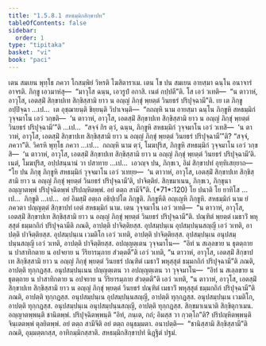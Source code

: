 ```yaml
---
title: "1.5.8.1 สหธมฺมิกสิกฺขาปท"
tableOfContents: false
sidebar:
  order: 1
type: "tipitaka"
basket: "vi"
book: "paci"
---
```



<DynamicBreadcrumb />

<Division number="433" book="paci">

<Paragraph number="1302" book="paci">
เตน สมเยน พุทฺโธ ภควา โกสมฺพิยํ วิหรติ โฆสิตาราเม. เตน โข ปน สมเยน อายสฺมา ฉนฺโน อนาจารํ อาจรติ. ภิกฺขู เอวมาหํสุ—  “มาวุโส ฉนฺน, เอวรูปํ อกาสิ. เนตํ กปฺปตี”ติ. โส เอวํ วเทติ—  “น ตาวาหํ, อาวุโส, เอตสฺมิํ สิกฺขาปเท สิกฺขิสฺสามิ ยาว น อญฺญํ ภิกฺขุํ พฺยตฺตํ วินยธรํ ปริปุจฺฉามี”ติ.
</Paragraph>

<Paragraph number="1303" book="paci">
เย เต ภิกฺขู อปฺปิจฺฉา …เป…  เต อุชฺฌายนฺติ ขิยฺยนฺติ วิปาเจนฺติ—  “กถญฺหิ นาม อายสฺมา ฉนฺโน ภิกฺขูหิ สหธมฺมิกํ วุจฺจมาโน เอวํ วกฺขติ—  ‘น ตาวาหํ, อาวุโส, เอตสฺมิํ สิกฺขาปเท สิกฺขิสฺสามิ ยาว น อญฺญํ ภิกฺขุํ พฺยตฺตํ วินยธรํ ปริปุจฺฉามี’”ติ …เป…  “สจฺจํ กิร ตฺวํ, ฉนฺน, ภิกฺขูหิ สหธมฺมิกํ วุจฺจมาโน เอวํ วเทสิ—  ‘น ตาวาหํ, อาวุโส, เอตสฺมิํ สิกฺขาปเท สิกฺขิสฺสามิ ยาว น อญฺญํ ภิกฺขุํ พฺยตฺตํ วินยธรํ ปริปุจฺฉามี’”ติ? “สจฺจํ, ภควา”ติ. วิครหิ พุทฺโธ ภควา …เป…  กถญฺหิ นาม ตฺวํ, โมฆปุริส, ภิกฺขูหิ สหธมฺมิกํ วุจฺจมาโน เอวํ วกฺขสิ—  ‘น ตาวาหํ, อาวุโส, เอตสฺมิํ สิกฺขาปเท สิกฺขิสฺสามิ ยาว น อญฺญํ ภิกฺขุํ พฺยตฺตํ วินยธรํ ปริปุจฺฉามี’ติ. เนตํ, โมฆปุริส, อปฺปสนฺนานํ วา ปสาทาย …เป…  เอวญฺจ ปน, ภิกฺขเว, อิมํ สิกฺขาปทํ อุทฺทิเสยฺยาถ—
</Paragraph>

</Division>
<Division number="434" book="paci">

<Paragraph number="1304" book="paci">
<Emphasis>“โย ปน ภิกฺขุ ภิกฺขูหิ สหธมฺมิกํ วุจฺจมาโน เอวํ วเทยฺย—  ‘น ตาวาหํ, อาวุโส, เอตสฺมิํ สิกฺขาปเท สิกฺขิสฺสามิ ยาว น อญฺญํ ภิกฺขุํ พฺยตฺตํ วินยธรํ ปริปุจฺฉามี’ติ, ปาจิตฺติยํ. สิกฺขมาเนน, ภิกฺขเว, ภิกฺขุนา อญฺญาตพฺพํ ปริปุจฺฉิตพฺพํ ปริปญฺหิตพฺพํ. อยํ ตตฺถ สามีจี”</Emphasis>ติ. (*71*:<Emphasis>120</Emphasis>)
</Paragraph>

</Division>
<Division number="435" book="paci">

<Paragraph number="1305" book="paci">
<Emphasis>โย ปนา</Emphasis>ติ โย ยาทิโส …เป…  <Emphasis>ภิกฺขู</Emphasis>ติ …เป…  อยํ อิมสฺมิํ อตฺเถ อธิปฺเปโต ภิกฺขูติ.
</Paragraph>

<Paragraph number="1306" book="paci">
<Emphasis>ภิกฺขูหี</Emphasis>ติ อญฺเญหิ ภิกฺขูหิ.
</Paragraph>

<Paragraph number="1307" book="paci">
<Emphasis>สหธมฺมิกํ</Emphasis> นาม ยํ ภควตา ปญฺญตฺตํ สิกฺขาปทํ เอตํ สหธมฺมิกํ นาม. เตน วุจฺจมาโน เอวํ วเทติ—  “น ตาวาหํ, อาวุโส, เอตสฺมิํ สิกฺขาปเท สิกฺขิสฺสามิ ยาว น อญฺญํ ภิกฺขุํ พฺยตฺตํ วินยธรํ ปริปุจฺฉามี”ติ. ปณฺฑิตํ พฺยตฺตํ เมธาวิํ พหุสฺสุตํ ธมฺมกถิกํ ปริปุจฺฉามีติ ภณติ, อาปตฺติ ปาจิตฺติยสฺส.
</Paragraph>

</Division>
<Division number="436" book="paci">

<Paragraph number="1308" book="paci">
อุปสมฺปนฺเน อุปสมฺปนฺนสญฺญี เอวํ วเทติ, อาปตฺติ ปาจิตฺติยสฺส. อุปสมฺปนฺเน เวมติโก เอวํ วเทติ, อาปตฺติ ปาจิตฺติยสฺส. อุปสมฺปนฺเน อนุปสมฺปนฺนสญฺญี เอวํ วเทติ, อาปตฺติ ปาจิตฺติยสฺส.
</Paragraph>

<Paragraph number="1309" book="paci">
อปญฺญตฺเตน วุจฺจมาโน—  “อิทํ น สเลฺลขาย น ธุตตฺถาย น ปาสาทิกตาย น อปจยาย น วีริยารมฺภาย สํวตฺตตี”ติ เอวํ วเทติ, “น ตาวาหํ, อาวุโส, เอตสฺมิํ สิกฺขาปเท สิกฺขิสฺสามิ ยาว น อญฺญํ ภิกฺขุํ พฺยตฺตํ วินยธรํ ปณฺฑิตํ เมธาวิํ พหุสฺสุตํ ธมฺมกถิกํ ปริปุจฺฉามี”ติ ภณติ, อาปตฺติ ทุกฺกฏสฺส.
</Paragraph>

<Paragraph number="1310" book="paci">
อนุปสมฺปนฺเนน ปญฺญตฺเตน วา อปญฺญตฺเตน วา วุจฺจมาโน—  “อิทํ น สเลฺลขาย น ธุตตฺถาย น ปาสาทิกตาย น อปจยาย น วีริยารมฺภาย สํวตฺตตี”ติ เอวํ วเทติ, “น ตาวาหํ, อาวุโส, เอตสฺมิํ สิกฺขาปเท สิกฺขิสฺสามิ ยาว น อญฺญํ ภิกฺขุํ พฺยตฺตํ วินยธรํ ปณฺฑิตํ เมธาวิํ พหุสฺสุตํ ธมฺมกถิกํ ปริปุจฺฉามี”ติ ภณติ, อาปตฺติ ทุกฺกฏสฺส. อนุปสมฺปนฺเน อุปสมฺปนฺนสญฺญี, อาปตฺติ ทุกฺกฏสฺส. อนุปสมฺปนฺเน เวมติโก, อาปตฺติ ทุกฺกฏสฺส. อนุปสมฺปนฺเน อนุปสมฺปนฺนสญฺญี, อาปตฺติ ทุกฺกฏสฺส.
</Paragraph>

<Paragraph number="1311" book="paci">
<Emphasis>สิกฺขมาเนนา</Emphasis>ติ สิกฺขิตุกาเมน.
</Paragraph>

<Paragraph number="1312" book="paci">
<Emphasis>อญฺญาตพฺพนฺ</Emphasis>ติ ชานิตพฺพํ.
</Paragraph>

<Paragraph number="1313" book="paci">
<Emphasis>ปริปุจฺฉิตพฺพนฺ</Emphasis>ติ “อิทํ, ภนฺเต, กถํ; อิมสฺส วา กฺวตฺโถ”ติ?
</Paragraph>

<Paragraph number="1314" book="paci">
<Emphasis>ปริปญฺหิตพฺพนฺ</Emphasis>ติ จินฺเตตพฺพํ ตุลยิตพฺพํ.
</Paragraph>

<Paragraph number="1315" book="paci">
<Emphasis>อยํ ตตฺถ สามีจี</Emphasis>ติ อยํ ตตฺถ อนุธมฺมตา.
</Paragraph>

</Division>
<Division number="437" book="paci">

<Paragraph number="1316" book="paci">
อนาปตฺติ—  “ชานิสฺสามิ สิกฺขิสฺสามี”ติ ภณติ, อุมฺมตฺตกสฺส, อาทิกมฺมิกสฺสาติ.

</Paragraph>
</Division>

<Paragraph number="1317" type="center" book="paci">
สหธมฺมิกสิกฺขาปทํ นิฏฺฐิตํ ปฐมํ.
</Paragraph>